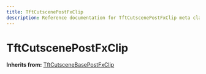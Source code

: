 ```yaml
---
title: TftCutscenePostFxClip
description: Reference documentation for TftCutscenePostFxClip meta class
---
```



# TftCutscenePostFxClip

**Inherits from:** [TftCutsceneBasePostFxClip](/classes/tftcutscenebasepostfxclip)

<ClassDetails file="/db/classes/TftCutscenePostFxClip.237b89121b83.json" />
